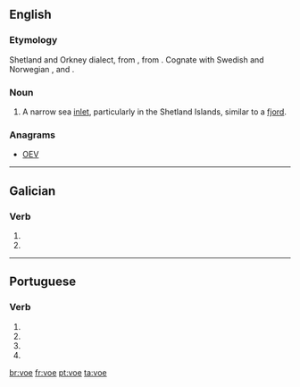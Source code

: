 ==English==

===Etymology===
Shetland and Orkney dialect, from {{etyl|nrn|en}}, from {{etyl|non|en}} {{term|vágr|lang=non}}. Cognate with Swedish and Norwegian {{term|våg|lang=no}}, and {{etyl|fo|-}} {{term|vágur|lang=fo}}.

===Noun===
{{en-noun}}

# {{context|British|lang=en}} A narrow sea [[inlet]], particularly in the Shetland Islands, similar to a [[fjord]].

===Anagrams===
* [[OEV#English|OEV]]

----

==Galician==

===Verb===
{{gl-verb-form}}

# {{conjugation of|voar|lang=gl||1|s|pres|sub}}
# {{conjugation of|voar|lang=gl||3|s|pres|sub}}

----

==Portuguese==

===Verb===
{{pt-verb-form}}

# {{pt-verb form of|voar|ar|subjunctive|present|singular|first}}
# {{pt-verb form of|voar|ar|subjunctive|present|singular|third}}
# {{pt-verb form of|voar|ar|imperative|affirmative|singular|third|}}
# {{pt-verb form of|voar|ar|imperative|negative|singular|third|}}

[[br:voe]]
[[fr:voe]]
[[pt:voe]]
[[ta:voe]]